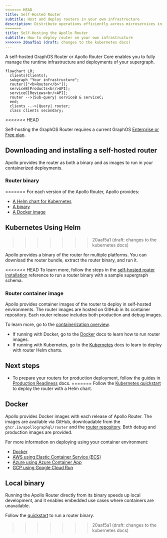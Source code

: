 ```yaml
---
<<<<<<< HEAD
title: Self-Hosted Router
subtitle: Host and deploy routers in your own infrastructure
description: Distribute operations efficiently across microservices in your federated GraphQL API with the Apollo GraphOS Router or Apollo Router Core. Configure caching, security features, and more.
=======
title: Self-Hosting the Apollo Router
subtitle: How to deploy router on your own infrastructure
>>>>>>> 20aaf5a1 (draft: changes to the kubernetes docs)
---
```


A self-hosted GraphOS Router or Apollo Router Core enables you to fully manage the runtime infrastructure and deployments of your supergraph.

```mermaid
flowchart LR;
  clients(Clients);
  subgraph "Your infrastructure";
  router(["<b>Router</b>"]);
  serviceB[Products<br/>API];
  serviceC[Reviews<br/>API];
  router -->|Sub-query| serviceB & serviceC;
  end;
  clients -.->|Query| router;
  class clients secondary;
```

<<<<<<< HEAD
<Note>

Self-hosting the GraphOS Router requires a current GraphOS [Enterprise or Free plan](https://www.apollographql.com/pricing).

</Note>

## Downloading and installing a self-hosted router

Apollo provides the router as both a binary and as images to run in your containerized deployments.

### Router binary
=======
For each version of the Apollo Router, Apollo provides:

- [A Helm chart for Kubernetes](#kubernetes-using-helm)
- [A binary](#local-binary)
- [A Docker image](#container)

## Kubernetes Using Helm
>>>>>>> 20aaf5a1 (draft: changes to the kubernetes docs)

Apollo provides a binary of the router for multiple platforms. You can download the router bundle, extract the router binary, and run it. 

<<<<<<< HEAD
To learn more, follow the steps in the [self-hosted router installation](/graphos/reference/router/self-hosted-install) reference to run a router binary with a sample supergraph schema.

### Router container image

Apollo provides container images of the router to deploy in self-hosted environments. The router images are hosted on GitHub in its container repository. Each router release includes both production and debug images. 

To learn more, go to the [containerization overview](/graphos/routing/self-hosted/containerization).

- If running with Docker, go to the [Docker](/graphos/routing/self-hosted/containerization/docker) docs to learn how to run router images.
- If running with Kubernetes, go to the [Kubernetes](/graphos/routing/self-hosted/containerization/kubernetes) docs to learn to deploy with router Helm charts.

## Next steps

- To prepare your routers for production deployment, follow the guides in [Production Readiness](/graphos/platform/production-readiness/checklist) docs.
=======
Follow the [Kubernetes quickstart](/graphos/routing/kubernetes/quickstart) to deploy the router with a Helm chart.

## Docker

Apollo provides Docker images with each release of Apollo Router. The images are available via GitHub, downloadable from the `ghcr.io/apollographql/router` and the [router repository](https://github.com/apollographql/router/pkgs/container/router). Both debug and production images are provided.

For more information on deploying using your container environment:

- [Docker](/graphos/routing/self-hosted/containerization/docker)
- [AWS using Elastic Container Service (ECS)](/graphos/routing/self-hosted/containerization/aws)
- [Azure using Azure Container App](/graphos/routing/self-hosted/containerization/azure)
- [GCP using Google Cloud Run](/graphos/routing/self-hosted/containerization/gcp)

## Local binary

Running the Apollo Router directly from its binary speeds up local development, and it enables embedded use cases where containers are unavailable. 

Follow the [quickstart](/graphos/routing/get-started) to run a router binary.
>>>>>>> 20aaf5a1 (draft: changes to the kubernetes docs)
